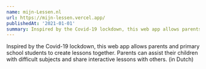 ```yaml
---
name: mijn-Lessen.nl
url: https://mijn-lessen.vercel.app/
publishedAt: '2021-01-01'
summary: Inspired by the Covid-19 lockdown, this web app allows parents and primary school students to create lessons together. Parents can assist their children with difficult subjects and share interactive lessons with others. (in Dutch)
---
```


Inspired by the Covid-19 lockdown, this web app allows parents and primary school students to create lessons together. Parents can assist their children with difficult subjects and share interactive lessons with others. (in Dutch)
